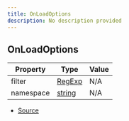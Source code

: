 ```yaml
---
title: OnLoadOptions
description: No description provided
---
```


## OnLoadOptions

| Property | Type | Value |
| ----------- | ----------- | ----------- |
| filter | [RegExp](https://developer.mozilla.org/en-US/docs/Web/JavaScript/Reference/Global_Objects/RegExp) | N/A |
| namespace | [string](https://developer.mozilla.org/en-US/docs/Web/JavaScript/Reference/Global_Objects/String) | N/A |


- [Source](https://github.com/underctrl-io/commandkit/blob/e7997746676c2b18be64230c918cb998973d18b5/packages/commandkit/src/plugins/plugin-runtime/types.ts#L11)